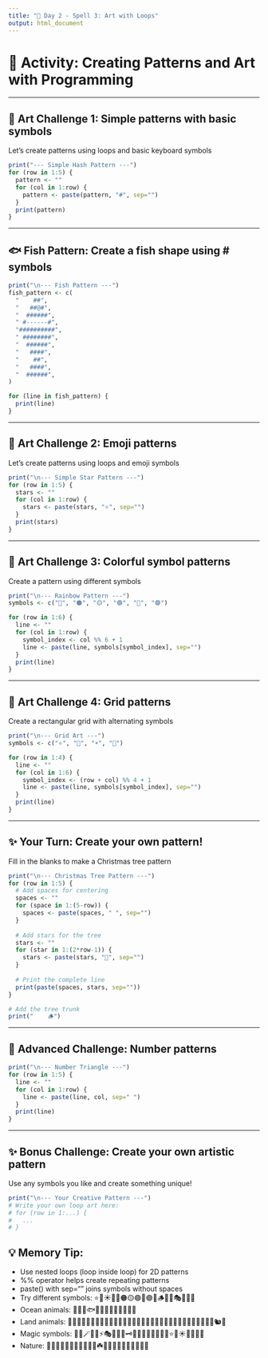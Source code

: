 ```yaml
---
title: "🔮 Day 2 - Spell 3: Art with Loops"
output: html_document
---
```


# 🎈 Activity: Creating Patterns and Art with Programming

---

## 🎨 Art Challenge 1: Simple patterns with basic symbols
Let's create patterns using loops and basic keyboard symbols

```r
print("--- Simple Hash Pattern ---")
for (row in 1:5) {
  pattern <- ""
  for (col in 1:row) {
    pattern <- paste(pattern, "#", sep="")
  }
  print(pattern)
}
```

---

## 🐟 Fish Pattern: Create a fish shape using # symbols

```r
print("\n--- Fish Pattern ---")
fish_pattern <- c(
  "    ##",
  "   ##@#",
  "  ######",
  " #------#",
  "##########",
  " ########",
  "  ######",
  "   ####",
  "    ##",
  "   ####",
  "  ######",
)

for (line in fish_pattern) {
  print(line)
}
```

---

## 🎨 Art Challenge 2: Emoji patterns
Let's create patterns using loops and emoji symbols

```r
print("\n--- Simple Star Pattern ---")
for (row in 1:5) {
  stars <- ""
  for (col in 1:row) {
    stars <- paste(stars, "⭐", sep="")
  }
  print(stars)
}
```

---

## 🎨 Art Challenge 3: Colorful symbol patterns
Create a pattern using different symbols

```r
print("\n--- Rainbow Pattern ---")
symbols <- c("🔴", "🟠", "🟡", "🟢", "🔵", "🟣")

for (row in 1:6) {
  line <- ""
  for (col in 1:row) {
    symbol_index <- col %% 6 + 1
    line <- paste(line, symbols[symbol_index], sep="")
  }
  print(line)
}
```

---

## 🎨 Art Challenge 4: Grid patterns
Create a rectangular grid with alternating symbols

```r
print("\n--- Grid Art ---")
symbols <- c("⭐", "🌙", "☀️", "💫")

for (row in 1:4) {
  line <- ""
  for (col in 1:6) {
    symbol_index <- (row + col) %% 4 + 1
    line <- paste(line, symbols[symbol_index], sep="")
  }
  print(line)
}
```

---

## ✨ Your Turn: Create your own pattern!
Fill in the blanks to make a Christmas tree pattern

```r
print("\n--- Christmas Tree Pattern ---")
for (row in 1:5) {
  # Add spaces for centering
  spaces <- ""
  for (space in 1:(5-row)) {
    spaces <- paste(spaces, " ", sep="")
  }
  
  # Add stars for the tree
  stars <- ""
  for (star in 1:(2*row-1)) {
    stars <- paste(stars, "🎄", sep="")
  }
  
  # Print the complete line
  print(paste(spaces, stars, sep=""))
}

# Add the tree trunk
print("    🪵")
```

---

## 🎨 Advanced Challenge: Number patterns

```r
print("\n--- Number Triangle ---")
for (row in 1:5) {
  line <- ""
  for (col in 1:row) {
    line <- paste(line, col, sep=" ")
  }
  print(line)
}
```

---

## ✨ Bonus Challenge: Create your own artistic pattern
Use any symbols you like and create something unique!

```r
print("\n--- Your Creative Pattern ---")
# Write your own loop art here:
# for (row in 1:...) {
#   ...
# }
```

## 💡 Memory Tip: 
- Use nested loops (loop inside loop) for 2D patterns
- %% operator helps create repeating patterns
- paste() with sep="" joins symbols without spaces
- Try different symbols: ⭐🌙☀️💫🔴🟠🟡🟢🔵🟣🎄🪵🔮✨🎭🎪🎨🎯
- Ocean animals: 🦦🐙🐠🐟🦈🐡🐬🐳🦀🦞🐚🪸🌊
- Land animals: 🐶🐱🐰🐸🦆🐧🦋🐨🦘🐼🦊🐺🦁🐯🐨🐻🐮🐷🐸🐵🦌🦏🐘🦒🦓🐪🦙🦥🦨🦔🐹🐭🐿️🦫
- Magic symbols: 🔮✨🪄🌟💫⚡🎭🎪🎨🎯🗝️📜🏰🧙‍♀️🧙‍♂️🔯🔱⭐🌙☀️🌈💎🎆🎇
- Nature: 🌺🌸🌻🌿🍄🌲🌳🌴🌵🌾🍀☘️🌱🌙💐🌹🥀🌷🌺🌸🌼🌻